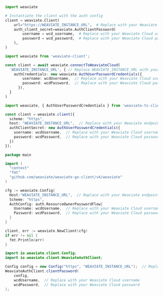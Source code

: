 <!-- Delete these imports if already imported in the file -->

<Tabs groupId="languages">
<TabItem value="py4" label="Python Client v4">
   <FilteredTextBlock
     text={PyCode}
     startMarker="# START ConnectWithOIDC"
     endMarker="# END ConnectWithOIDC"
     language="py"
   />
</TabItem>
<TabItem value="py3" label="Python Client v3">

```python
import weaviate

# Instantiate the client with the auth config
client = weaviate.Client(
    url="https://WEAVIATE_INSTANCE_URL",  # Replace with your Weaviate endpoint
    auth_client_secret=weaviate.AuthClientPassword(
        username = wcd_username,  # Replace with your Weaviate Cloud username
        password = wcd_password,  # Replace with your Weaviate Cloud password
    ),
)
```

</TabItem>
<TabItem value="js" label="JS/TS Client v3">

```ts
import weaviate from 'weaviate-client';

const client = await weaviate.connectToWeaviateCloud(
  'WEAVIATE_INSTANCE_URL', { // Replace WEAVIATE_INSTANCE_URL with your instance URL
    authCredentials: new weaviate.AuthUserPasswordCredentials({
        username: wcdUsername,  // Replace with your Weaviate Cloud username
        password: wcdPassword,  // Replace with your Weaviate Cloud password
      }),
  }
)
```

</TabItem>

<TabItem value="js2" label="JS/TS Client v2">

```ts
import weaviate, { AuthUserPasswordCredentials } from 'weaviate-ts-client';

const client = weaviate.client({
  scheme: "https",
  host: "WEAVIATE_INSTANCE_URL",  // Replace with your Weaviate endpoint
  authClientSecret: new AuthUserPasswordCredentials({
    username: wcdUsername,  // Replace with your Weaviate Cloud username
    password: wcdPassword,  // Replace with your Weaviate Cloud password
  })
});
```

</TabItem>
<TabItem value="go" label="Go">

```go
package main

import (
  "context"
  "fmt"
  "github.com/weaviate/weaviate-go-client/v4/weaviate"
)

cfg := weaviate.Config{
  Host:"WEAVIATE_INSTANCE_URL",  // Replace with your Weaviate endpoint
  Scheme: "https",
  AuthConfig: auth.ResourceOwnerPasswordFlow{
    Username: wcdUsername,  // Replace with your Weaviate Cloud username
    Password: wcdPassword,  // Replace with your Weaviate Cloud password
  }
}

client, err := weaviate.NewClient(cfg)
if err != nil {
  fmt.Println(err)
}
```

</TabItem>
<TabItem value="java" label="Java">

```java
import io.weaviate.client.Config;
import io.weaviate.client.WeaviateAuthClient;

Config config = new Config("https", "WEAVIATE_INSTANCE_URL");  // Replace with your Weaviate endpoint
WeaviateAuthClient.clientPassword(
    config,
    wcdUsername,  // Replace with your Weaviate Cloud username
    wcdPassword,  // Replace with your Weaviate Cloud password
);
```

</TabItem>
</Tabs>
